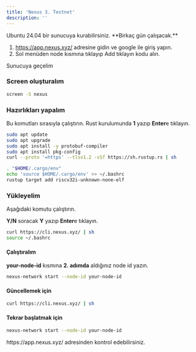 ```yaml
---
title: 'Nexus 3. Testnet'
description: ''
---
```


<Warning>
Ubuntu 24.04 bir sunucuya kurabilirsiniz. **Birkaç gün çalışacak.**
</Warning>

1. https://app.nexus.xyz/ adresine gidin ve google ile giriş yapın.
2. Sol menüden node kısmına tıklayıp Add tıklayın kodu alın.

Sunucuya geçelim

### Screen oluşturalım

```bash
screen -S nexus
```

### Hazırlıkları yapalım

Bu komutları sırasıyla çalıştırın.
Rust kurulumunda **1** yazıp **Enter**e tıklayın.

```bash
sudo apt update
sudo apt upgrade
sudo apt install -y protobuf-compiler
sudo apt install pkg-config
curl --proto '=https' --tlsv1.2 -sSf https://sh.rustup.rs | sh

. "$HOME/.cargo/env"
echo 'source $HOME/.cargo/env' >> ~/.bashrc
rustup target add riscv32i-unknown-none-elf
```

### Yükleyelim

Aşağıdaki komutu çalıştırın.

**Y/N** soracak **Y** yazıp **Enter**e tıklayın.

```bash
curl https://cli.nexus.xyz/ | sh
source ~/.bashrc
```

#### Çalıştıralım

**your-node-id** kısmına **2. adımda** aldığınız node id yazın.

```bash
nexus-network start --node-id your-node-id
```

#### Güncellemek için
```bash
curl https://cli.nexus.xyz/ | sh
```

#### Tekrar başlatmak için
```bash
nexus-network start --node-id your-node-id
```

<Note>
https://app.nexus.xyz/ adresinden kontrol edebilirsiniz.
</Note>